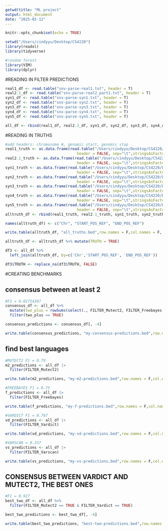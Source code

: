 ```yaml
---
getwd(title: "ML project"
output: html_document
date: "2025-02-12"
---
```


```r
knitr::opts_chunk$set(echo = TRUE)
```

```r
setwd("/Users/cindyyu/Desktop/CS4220")
library(readxl)
library(tidyverse)

#random forest
library(VIM)
library(dplyr)
```

#READING IN FILTER PREDICTIONS
```r
real1_df <- read.table("snv-parse-real1.txt", header = T)
real2.1_df <- read.table("snv-parse-real2_part1.txt", header = T)
syn1_df <- read.table("snv-parse-syn1.txt", header = T)
syn2_df <- read.table("snv-parse-syn2.txt", header = T)
syn3_df <- read.table("snv-parse-syn3.txt", header = T)
syn4_df <- read.table("snv-parse-syn4.txt", header = T)
syn5_df <- read.table("snv-parse-syn5.txt", header = T)

all_df <- rbind(real1_df, real2.1_df, syn1_df, syn2_df, syn3_df, syn4_df, syn5_df)
```

#READING IN TRUTHS

```r
#add headers: chromosome #, genomic start, genomic stop
real1_truth <- as.data.frame(read.table("/Users/cindyyu/Desktop/CS4220/Data/real1/real1_truth.bed",
                                header = FALSE, sep="\t",stringsAsFactors=FALSE, quote=""))
real2.1_truth <- as.data.frame(read.table("/Users/cindyyu/Desktop/CS4220/Data/real2_part1/real2_truth_chr1to5.bed",
                                header = FALSE, sep="\t",stringsAsFactors=FALSE, quote=""))
syn1_truth <- as.data.frame(read.table("/Users/cindyyu/Desktop/CS4220/Data/syn1/syn1_truth.bed",
                                header = FALSE, sep="\t",stringsAsFactors=FALSE, quote=""))
syn2_truth <- as.data.frame(read.table("/Users/cindyyu/Desktop/CS4220/Data/syn2/syn2_truth.bed",
                                header = FALSE, sep="\t",stringsAsFactors=FALSE, quote=""))
syn3_truth <- as.data.frame(read.table("/Users/cindyyu/Desktop/CS4220/Data/syn3/syn3_truth.bed",
                                header = FALSE, sep="\t",stringsAsFactors=FALSE, quote=""))
syn4_truth <- as.data.frame(read.table("/Users/cindyyu/Desktop/CS4220/Data/syn4/syn4_truth.bed",
                                header = FALSE, sep="\t",stringsAsFactors=FALSE, quote=""))
syn5_truth <- as.data.frame(read.table("/Users/cindyyu/Desktop/CS4220/Data/syn5/syn5_truth.bed",
                                header = FALSE, sep="\t",stringsAsFactors=FALSE, quote=""))
alltruth_df <- rbind(real1_truth, real2.1_truth, syn1_truth, syn2_truth, syn3_truth, syn4_truth, syn5_truth)

names(alltruth_df) <- c("Chr", "START_POS_REF", "END_POS_REF")

write.table(alltruth_df, "all_truths.bed",row.names = F,col.names = F, sep="\t", quote=FALSE)
```


```r
alltruth_df <- alltruth_df %>% mutate(TRUTH = TRUE)

df3 <- all_df %>% 
  left_join(alltruth_df, by=c('Chr','START_POS_REF', 'END_POS_REF'))

df3$TRUTH <- replace_na(df3$TRUTH, FALSE)

```

#CREATING BENCHMARKS 

## consensus between at least 2
```r
#F1 = 0.02754307
consensus_df <- all_df %>%
  mutate(two_plus = rowSums(select(., FILTER_Mutect2, FILTER_Freebayes, FILTER_Varscan, FILTER_Vardict)) >= 2) |>
  filter(two_plus == TRUE)

consensus_predictions <- consensus_df[, -4]

write.table(consensus_predictions, "my-consensus-predictions.bed",row.names = F,col.names = F, sep="\t", quote=FALSE) 

```

## find best languages
```r
#MUTECT2 F1 = 0.79
m2_predictions <- all_df |>
  filter(FILTER_Mutect2)

write.table(m2_predictions, "my-m2-predictions.bed",row.names = F,col.names = F, sep="\t", quote=FALSE)

#FREEBAYES F1 = 0.75
f_predictions <- all_df |>
  filter(FILTER_Freebayes)

write.table(f_predictions, "my-f-predictions.bed",row.names = F,col.names = F, sep="\t", quote=FALSE)

#VARDICT F1 = 0.767
vd_predictions <- all_df |>
  filter(FILTER_Vardict)

write.table(vd_predictions, "my-vd-predictions.bed",row.names = F,col.names = F, sep="\t", quote=FALSE)

#VARSCAN = 0.337
vs_predictions <- all_df |>
  filter(FILTER_Varscan)

write.table(vs_predictions, "my-vs-predictions.bed",row.names = F,col.names = F, sep="\t", quote=FALSE)
```

## CONSENSUS BETWEEN VARDICT AND MUTECT2, THE BEST ONES
```r
#F1 = 0.927
best_two_df <- all_df %>%
  filter(FILTER_Mutect2 == TRUE & FILTER_Vardict == TRUE)

best_two_predictions <- best_two_df[, -4]

write.table(best_two_predictions, "best-two-predictions.bed",row.names = F,col.names = F, sep="\t", quote=FALSE) 

```


